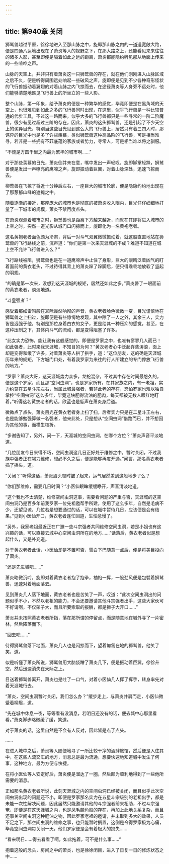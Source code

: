 ```yaml
---
---
---
```

title: 第940章 关闭
---



狮鹫兽越过平原，徐徐地进入至那山脉之中，旋即那山脉之内的一道道宽敞大路，便是四通八达地出现在了萧炎等人的视野之下，在那大路之上，还能看见来来往往的诸多人影，甚至即便是隔着如此之远的距离，萧炎都能隐约听见那从地面上传来的一些喧哗之声。

山脉的天空上，并非只有着萧炎这一只狮鹫兽的存在，就在他们刚刚进入山脉区域之后不久，便是听得周围远处响起一些破风之声，旋即便是见到不少各种奇形怪状的飞行兽振动着翼翅的对着山脉之内飞掠而去，在途径萧炎等人身旁不远处时，他们能够清楚地瞧见飞行兽上的所坐立的一些人影。

整个山脉，第一印象，给予萧炎的便是一种繁华的感觉，毕竟即便是在黑角域的天空上，也很难见到如此之多的飞行兽同时出现，在这里，似乎飞行兽是一种比较普通的代步工具，不过这一路而来，似乎大多的飞行兽都只是一些寻常的一阶二阶魔兽，很少有见过超过三阶的存在，因此，萧炎的这头狮鹫兽，还是引起了不少天空上的诧异目光，特别当这些目光见到这么大的飞行兽上，居然只有着三四人时，那诧异的目光中也是多了许些羡慕，类似狮鹫兽这种高品阶的飞行兽，可是相当难寻，若非是一些拥有不菲底蕴的家族或者势力，寻常人，可是相当难以将之驯服。

“不愧是方圆千里之内最为繁华的城市啊……”

对于那些羡慕的日光，萧炎倒并未在意，嘴中发出一声轻叹，旋即脚掌轻跺，狮鹫兽便是发出一声嘹亮的鹰啼之声，旋即振动着巨翼，对着山脉深处，迅速飞掠而去。

柳莺兽在飞掠了将近十分钟后左右，一座巨大的城市轮廓，便是隐隐约约地出现在了那葱郁山峰的遮掩之中。

随着逐渐的接近，那座庞大的城市也是彻底的被萧炎收入眼内，目光仔仔细细地打量了一下城市的规模，萧炎不禁再度点头。

在萧炎观测着城市之时，狮鹫兽也是距离下方越来越近，而就在其即将进入城市的上空之时，突然一道光影从城门口闪掠而上，旋即化为一名黄袍老者。

这名黄袍老者面色颇为冷肃，背后一对斗气双翼微微振动着，就这般直直地站在狮鹫兽的飞行路线之前，沉声道：“你们是第一次来天涯城的不成？难道不知道在城上空不允许飞行兽进入么？”

飞行路线被阻，狮鹫兽也是在一道鹰啼声中止住了身形，巨大的眼睛泛着凶气的盯着面前的黄衣老头，不过待得其背上的萧炎跺了跺脚后，便只得乖乖地放软了竖起的羽翅。

“的确是第一次来，没想到这天涯城的规矩，居然还如此之多。”萧炎瞥了一眼面前的黄衣老者，淡淡地道。

“斗皇强者？”

感受着那如雷鸣般在耳际轰然响彻的声音，黄衣老者脸色微微一变，目光谨慎地在狮鹫兽之上扫过，旋即便是有些惊愕地发现，其中除了一人之外，其余三人，实力皆是远强于他，特别是那位身着白衣的女子，更是给其一种压抑的感觉，甚至，在这种压制之下，其体内斗气的流动，都是变得阻塞了许多。

“此女实力恐怖，能让我有这般感觉的，即便是罗家之中，也唯有寥寥几人而已！如此强者，此时来我天涯城，不知目的为何？”黄衣老者心中泛起许些涛浪，面上却是变得和缓了许多，对着萧炎等人拱了拱手，道：“这位朋友，这的确是天涯城历年来的规矩，下方城门口处，有着我罗家为来往的行人所建立的专门停放飞行兽的地方。”

“罗家？萧炎大哥，这天涯城势力众多，龙蛇混杂，不过其中存在时间最悠久的，便是这个罗家，而且那“空间虫洞”，也是罗家所有，在其家族之内，有一老祖，实力约莫在五星斗宗左右，当属此城最强者，若非此老的存在，恐怕罗家也难以独自掌控“空间虫洞”这么多年，毕竟这块肥得流油的肥肉，每天都被无数人眼红地盯着。”听得这名黄衣老者的话，欣蓝也是低声在萧炎身后道。

微微点了点头，萧炎目光在黄衣老者身上扫了扫，后者实力只是在二星斗王左右，也是能够勉强算做一名强者，他来此处，只是想从“空间虫洞”借路而已，并不想因为其他的事，而横生枝折。

“多谢告知了，另外，问一下，天涯城的空间虫洞，在哪个方位？”萧炎声音平淡地道。

“几位朋友今日来得不巧，空间虫洞这几日正好处于维修之中，暂时关闭，不过我族中强者正在竭力维修，想必不久之后，便是能够再度开通。”闻言，那名黄衣老者插了摇头，道。

“关闭？”听得这话，萧炎眉头顿时皱了起来，运气居然差到这般地步了么？

“你们那维修，需要几日时间？”小医仙眼眸缓缓睁开，声音清淡地道。

“这个我也不太清楚，维修空间虫洞这事，需要看问题的严重与否，天涯城的这空间虫洞乃是百多年前我罗家一位先祖邀帮手所建，使用了这么多年，自然是毛病不少，还望见谅，几位若是想要通过的话，可以在城中暂待几日，应该便是会有结果。”见到小医仙开口，黄衣老者连忙回道，生怕怠慢了。

“另外，我家老祖最近正在广邀一些斗宗强者共同维修空间虫洞，若是小姐也有这兴趣的话，可以直接去城中心空间虫洞所在的地方……”话落后，黄衣老者似是想起什么，又是补充道。

对于黄衣老者此话，小医仙却是不置可否，雪白下巴随意一点后，便是将美目投向了萧炎。

“还是先进城吧……”

萧炎略微沉吟，旋即对着黄衣老者抱了抱拳，袖袍一挥，一股劲风便是包襞着狮鹫兽，迅速对着地面落去。

见到萧炎几人落下地面，黄衣老者也是苦笑了一声，叹道：“此次空间虫洞出的问题似乎不小，不然以老祖的能力，不会还要邀请其他斗宗强者出手，这些大家伙可不好请啊，不仅架子大，而且所要索取的报酬，都是狮子大开口……”

萧炎并未按照黄衣老者所指，落在那所谓的停留点，而是随意地在城外寻了一片密林，然后降落而下。

“回去吧……”

待得狮鹫兽落下地面，萧炎几人也是闪掠而下，望着匍匐在地的狮鹫兽，他笑了笑，道。

似是听懂了萧炎所说，狮鹫兽用大脑袋蹭了萧炎几下，便是振动着巨翼，徐徐升空，然后迅速消失在天际之上。

目送着狮鹫兽离开，萧炎也是吐了一口气，对着小医仙几人挥了挥手，转身率先对着天涯城行去。

“萧炎，空间虫洞暂时关闭，我们怎么办？”缓步走上，与萧炎并肩而走，小医仙微蹙着柳眉，道。

“先在城中休息一夜，等等看有没消息，若明日还没有的话，便去城中心那里看看。”萧炎脚步略微缓了缓，笑道。

对于萧炎的话，这里自然是不会有人反对，因此皆是点了点头。

……

在进入城中之后，萧炎等人随便地寻了一所比较干净的酒肆旅馆，然后便是入住其中，在这些人流交汇的地方，消息总是最为流通，想要快速地知道城中发生了何事，这种地方，最为方便与快捷。

在将小医仙等人安定好后，萧炎便是溜达了一圈，然后颇为顺利地得到了一些他所需要的消息。

正如那名黄衣老者所说，此刻天涯城之内的空间虫洞已经被关闭，而且似乎此次空间虫洞出现的问题还不小，即便是罗家那名实力在五星斗宗级别的老祖出手，都是未能一次性解决问题，因此居然只能邀请其他的斗宗强者前来相助，不过斗宗强奄，即便是在这天涯城之内，也是凤毛麟角般的存在，再加上此地关系复杂，而且还事关空间虫洞这种肥油之物，因此罗家老祖的邀请，并未取到多大的效果，人员不足之下，那空间虫洞的维修之事，也只能暂时搁置，这倒是令得罗家极为心痛，毕竟空间虫洞每关闭一天，他们罗家便是会有着极大的损失……

“看来明日……得去看看了啊，如此拖着，可不是什么事……”

抱着这般的念头，房间之中的萧炎，也是徐徐闭目，进入了日复一日的修炼状态之中……